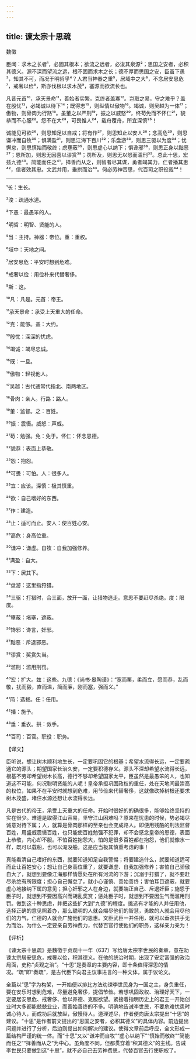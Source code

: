 ```yaml
---
---
---
```

title: 谏太宗十思疏
---




魏徵

臣闻：求木之长者¹，必固其根本；欲流之远者，必浚其泉源²；思国之安者，必积其德义。源不深而望流之远，根不固而求木之长；德不厚而思国之安，臣虽下愚³，知其不可，而况于明哲乎⁴？人君当神器之重⁵，居域中之大⁶，不念居安思危⁷，戒奢以俭⁸，斯亦伐根以求木茂⁹，塞源而欲流长也。

凡昔元首¹⁰，承天景命¹¹，善始者实繁，克终者盖寡¹²。岂取之易，守之难乎？盖在殷忧¹³，必竭诚以待下¹⁴；既得志¹⁵，则纵情以傲物¹⁶。竭诚，则吴越为一体¹⁷；傲物，则骨肉为行路¹⁸。虽董之以严刑¹⁹，振之以威怒²⁰，终苟免而不怀仁²¹，貌恭而不心服²²。怨不在大²³，可畏惟人²⁴，载舟覆舟，所宜深慎²⁵！

诚能见可欲²⁶，则思知足以自戒；将有作²⁷，则思知止以安人²⁸；念高危²⁹，则思谦冲而自牧³⁰；惧满盈³¹，则思江海下百川³²；乐盘游³³，则思三驱以为度³⁴；忧懈怠，则思慎始而敬终；虑壅蔽³⁵，则思虚心以纳下；惧谗邪³⁶，则思正身以黜恶³⁷；恩所加，则思无因喜以谬赏³⁸；罚所及，则思无以怒而滥刑³⁹。总此十思，宏兹九德⁴⁰。简能而任之⁴¹，择善而从之，则智者尽其谋，勇者竭其力，仁者播其惠⁴²，信者效其忠。文武并用，垂拱而治⁴³。何必劳神苦思，代百司之职役哉⁴⁴！



***



¹长：生长。

²浚：疏通水道。

³下愚：最愚笨的人。

⁴明哲：明智、贤能的人。

⁵当：主持。神器：帝位。重：重权。

⁶域中：天地之间。

⁷居安思危：平安时想到危难。

⁸戒奢以俭：用俭朴来代替奢侈。

⁹斯：这。

¹⁰凡：凡是。元首：帝王。

¹¹承天景命：承受上天重大的任命。

¹²克：能够。盖：大约。

¹³殷忧：深深的忧虑。

¹⁴竭诚：竭尽忠诚。

¹⁵既：一旦。

¹⁶傲物：轻视他人。

¹⁷吴越：古代通常代指北、南两地区。

¹⁸骨肉：亲人。行路：路人。

¹⁹董：监督。之：百姓。

²⁰振：震慑。威怒：声威。

²¹苟：勉强。免：免于。怀仁：怀念恩德。

²²貌恭：表面上恭敬。

²³怨：抱怨。

²⁴可畏：可怕。人：很多人。

²⁵宜：应该。深慎：极其慎重。

²⁶欲：自己嗜好的东西。

²⁷作：建造。

²⁸止：适可而止。安人：使百姓心安。

²⁹高危：身高位重。

³⁰谦冲：谦虚。自牧：自我加强修养。

³¹满盈：自大。

³²下：居其下。

³³盘游：这里指狩猎。

³⁴三驱：打猎时，合三面，放开一面，让猎物逃走。意思不要赶尽杀绝。度：限度。

³⁵壅蔽：堵塞，遮蔽。

³⁶馋邪：谗言，奸邪。

³⁷黜恶：斥退邪恶。

³⁸谬赏：奖赏失当。

³⁹滥刑：滥用刑罚。

⁴⁰宏：扩大。兹：这些。九德：《尚书·皋陶谟》：“宽而栗，柔而立，愿而恭，乱而敬，扰而毅，直而温，简而廉，刚而塞，强而义。”

⁴¹简：选拔。任：任用。

⁴²播：施予。

⁴³垂：垂衣。拱：敛手。

⁴⁴百司：百官。职役：职务。

【译文】

臣听说，想让树木顺利地生长，一定要巩固它的根基；希望水流得长远，一定要疏通它的源头；期望国家长治久安，一定要积德存义。源头不深却希望水流得长远，根基不劳却希望树木长高，德行不够却希望国家太平，臣虽然是最愚笨的人，也知道这不可能，何况聪明贤能的人呢！皇帝承担巩固政权的重任，处在天地间最崇高的权位，如果不在平安时就想到危难，用节俭来代替奢侈，这就像砍掉树根还要求树木茂盛，堵住水源还想让水流得长远。

凡是古代的帝王，承受上天重大的任命。开始时很好的的确很多，能够始终坚持的实在很少。难道是取得江山容易，坚守江山困难吗？原来在忧患的时候，势必竭尽诚意对待下属；人，就算是骨肉那样的至亲也会变成路人。即便用残酷的刑法监督百姓，用盛威震慑百姓，也只能使百姓勉强不犯罪，却不会感念皇帝的恩德，表面上恭敬，内心却不服。不怕百姓抱怨大，怕的是很多百姓都在抱怨，他们就像水一样，既可以载船，也可以淹没船，这是应当极其慎重考虑的事！

真能看清自己嗜好的东西，就要知道知足自我警惕；将要建造什么，就要知道适可而止让百姓安心；想让自己身高位重了，就要谦虚、自我加强修养；害怕自己骄傲自大了，就想到要像江海那样情愿处在所有河流的下游；沉溺于打猎了，就不要赶尽杀绝有所限度；担心自己懈怠了，就小心谨慎、善始善终；害怕耳目遮蔽，就要虚心地接纳下属的意见；担心奸邪之人在身边，就要端正自己、斥退奸臣；施恩于臣子时，就想到不要因高兴而胡乱奖赏；惩处臣子时，就想到不要因生气而滥用刑罚。做到这十种思虑，并把这些扩大到“九德”的程度。挑选有才能的人并任用他，选择正确的意见照着办，那么聪明的人就会竭尽他们的智慧，勇敢的人就会用尽他们的力气，仁德的人就会广施他们的恩惠。文臣武臣一并任用，就可以垂衣拱手无为而治。为什么一定要亲自劳神费力，代替百官行使他们的职务，这样亲力亲为！

【评析】

《谏太宗十思疏》是魏徵于贞观十一年（637）写给唐太宗李世民的奏章，意在劝谏太宗居安思危，戒奢以俭，积其德义。在他的统治时期，出现了安定富强的政治局面，史称“贞观之治”。“十思”是奏章的主要内容，即十条值得深思的情况。“疏”即“奏疏”，是古代臣下向君主议事进言的一种文体，属于议论文。

全篇以“思”字为构架，一开始便以排比方法劝谏李世民身为一国之主，身负重任，要在安乐时想到危难，尽量避免奢侈，提倡节俭。若想巩固政权、治理好天下，一定要居安思危、戒奢侈、俭以养德、克服欲望。紧接着指明历史上的君王一开始创业时大多都能兢兢业业，而善始善终的不多。明确地告诫李世民，不要危难忧患时诚心待人，而成功后就放纵，傲慢待人。道理述尽，作者便向唐太宗提出“十思”的建议。“十思”是作者前文提出的“思国之安者，必积其德义”的具体内容。前边提出问题并进行了分析，后边则提出如何解决的建议。使得文章前后呼应，全文形成一篇结构严谨的统一体。而“十思”又以“谦冲而自牧”“虚心以纳下”“慎始而敬终”“简能而任之”“择善而从之”为中心。虽角度不同，但都贯穿着“积其德义”的主线。告诫李世民只要做到这“十思”，就不必自己去劳神费思，代替百官去行使职权了。